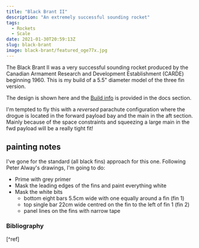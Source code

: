 ```yaml
---
title: "Black Brant II"
description: "An extremely successful sounding rocket"
tags:
  - Rockets
  - Scale
date: 2021-01-30T20:59:13Z
slug: black-brant
image: black-brant/featured_oge77x.jpg
---
```


The Black Brant II was a very successful sounding rocket produced by the Canadian Armament Research and Development Establishment (CARDE) beginning 1960. This is my build of a 5.5" diameter model of the three fin version.

The design is shown here and the [Build info](/docs/builds/black-brant-ii/) is provided in the docs section.

I'm tempted to fly this with a _reversed_ parachute configuration where the drogue is located in the forward payload bay and the main in the aft section. Mainly because of the space constraints and squeezing a large main in the fwd payload will be a really tight fit!

## painting notes

I've gone for the standard (all black fins) approach for this one. Following Peter Alway's drawings, I'm going to do:

* Prime with grey primer
* Mask the leading edges of the fins and paint everything white
* Mask the white bits
  * bottom eight bars 5.5cm wide with one equally around a fin (fin 1)
  * top single bar 22cm wide centred on the fin to the left of fin 1 (fin 2)
  * panel lines on the fins with narrow tape
### Bibliography

[^ref]
